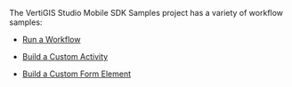 The VertiGIS Studio Mobile SDK Samples project has a variety of workflow samples:

-   [Run a Workflow](https://github.com/vertigis/vertigis-mobile-samples/tree/master/Geocortex.Mobile.Samples/Geocortex.Mobile.Samples/Samples/Workflow/RunWorkflow)

-   [Build a Custom Activity](https://github.com/vertigis/vertigis-mobile-samples/tree/master/Geocortex.Mobile.Samples/Geocortex.Mobile.Samples/Samples/Workflow/CustomActivity)

-   [Build a Custom Form Element](https://github.com/vertigis/vertigis-mobile-samples/tree/master/Geocortex.Mobile.Samples/Geocortex.Mobile.Samples/Samples/Workflow/CustomFormComponent)
